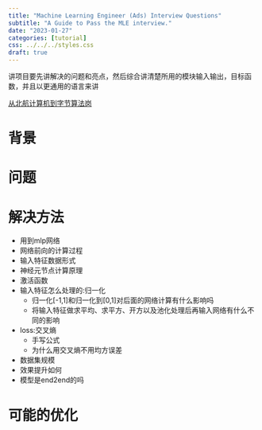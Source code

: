 ```yaml
---
title: "Machine Learning Engineer (Ads) Interview Questions"
subtitle: "A Guide to Pass the MLE interview."
date: "2023-01-27"
categories: [tutorial]
css: ../../../styles.css
draft: true
---
```


讲项目要先讲解决的问题和亮点，然后综合讲清楚所用的模块输入输出，目标函数，并且以更通用的语言来讲

[从北航计算机到字节算法岗](https://www.cnblogs.com/coder-duibai/p/15868107.html)

# 背景

# 问题

# 解决方法

- 用到mlp网络
- 网络前向的计算过程
- 输入特征数据形式
- 神经元节点计算原理
- 激活函数
- 输入特征怎么处理的:归一化
    - 归一化[-1,1]和归一化到[0,1]对后面的网络计算有什么影响吗
    - 将输入特征做求平均、求平方、开方以及池化处理后再输入网络有什么不同的影响
- loss:交叉熵
    - 手写公式
    - 为什么用交叉熵不用均方误差
- 数据集规模
- 效果提升如何
- 模型是end2end的吗


# 可能的优化


